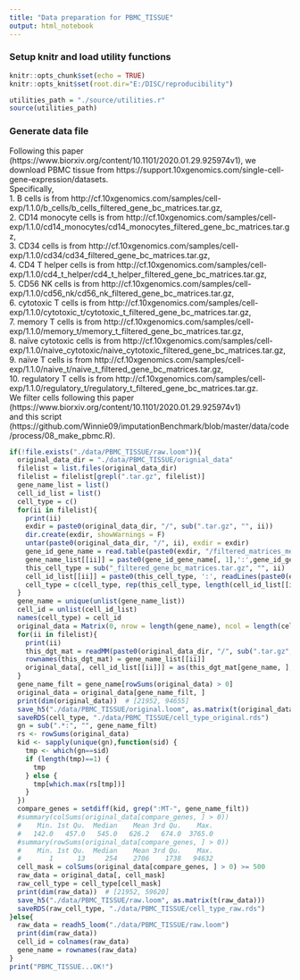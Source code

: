 ```yaml
---
title: "Data preparation for PBMC_TISSUE"
output: html_notebook
---
```

### Setup knitr and load utility functions
```r
knitr::opts_chunk$set(echo = TRUE)
knitr::opts_knit$set(root.dir="E:/DISC/reproducibility")
```
```r
utilities_path = "./source/utilities.r"
source(utilities_path)
```
### Generate data file
Following this paper (https://www.biorxiv.org/content/10.1101/2020.01.29.925974v1), we download PBMC tissue from https://support.10xgenomics.com/single-cell-gene-expression/datasets.</br>
Specifically,</br>
1. B cells is from http://cf.10xgenomics.com/samples/cell-exp/1.1.0/b_cells/b_cells_filtered_gene_bc_matrices.tar.gz,</br>
2. CD14 monocyte cells is from http://cf.10xgenomics.com/samples/cell-exp/1.1.0/cd14_monocytes/cd14_monocytes_filtered_gene_bc_matrices.tar.gz,</br>
3. CD34 cells is from http://cf.10xgenomics.com/samples/cell-exp/1.1.0/cd34/cd34_filtered_gene_bc_matrices.tar.gz,</br>
4. CD4 T helper cells is from http://cf.10xgenomics.com/samples/cell-exp/1.1.0/cd4_t_helper/cd4_t_helper_filtered_gene_bc_matrices.tar.gz,</br>
5. CD56 NK cells is from http://cf.10xgenomics.com/samples/cell-exp/1.1.0/cd56_nk/cd56_nk_filtered_gene_bc_matrices.tar.gz,</br>
6. cytotoxic T cells is from http://cf.10xgenomics.com/samples/cell-exp/1.1.0/cytotoxic_t/cytotoxic_t_filtered_gene_bc_matrices.tar.gz,</br>
7. memory T cells is from http://cf.10xgenomics.com/samples/cell-exp/1.1.0/memory_t/memory_t_filtered_gene_bc_matrices.tar.gz,</br>
8. naïve cytotoxic cells is from http://cf.10xgenomics.com/samples/cell-exp/1.1.0/naive_cytotoxic/naive_cytotoxic_filtered_gene_bc_matrices.tar.gz,</br>
9. naïve T cells is from http://cf.10xgenomics.com/samples/cell-exp/1.1.0/naive_t/naive_t_filtered_gene_bc_matrices.tar.gz,</br>
10. regulatory T cells is from http://cf.10xgenomics.com/samples/cell-exp/1.1.0/regulatory_t/regulatory_t_filtered_gene_bc_matrices.tar.gz.</br>
We filter cells following this paper (https://www.biorxiv.org/content/10.1101/2020.01.29.925974v1)</br> and this script (https://github.com/Winnie09/imputationBenchmark/blob/master/data/code/process/08_make_pbmc.R).
```r
if(!file.exists("./data/PBMC_TISSUE/raw.loom")){
  original_data_dir = "./data/PBMC_TISSUE/orignial_data"
  filelist = list.files(original_data_dir)
  filelist = filelist[grepl(".tar.gz", filelist)]
  gene_name_list = list()
  cell_id_list = list()
  cell_type = c()
  for(ii in filelist){
    print(ii)
    exdir = paste0(original_data_dir, "/", sub(".tar.gz", "", ii))
    dir.create(exdir, showWarnings = F)
    untar(paste0(original_data_dir, "/", ii), exdir = exdir)
    gene_id_gene_name = read.table(paste0(exdir, "/filtered_matrices_mex/hg19/genes.tsv"))
    gene_name_list[[ii]] = paste0(gene_id_gene_name[, 1],':',gene_id_gene_name[, 2])
    this_cell_type = sub("_filtered_gene_bc_matrices.tar.gz", "", ii)
    cell_id_list[[ii]] = paste0(this_cell_type, ':', readLines(paste0(exdir, "/filtered_matrices_mex/hg19/barcodes.tsv")))
    cell_type = c(cell_type, rep(this_cell_type, length(cell_id_list[[ii]])))
  }
  gene_name = unique(unlist(gene_name_list))
  cell_id = unlist(cell_id_list)
  names(cell_type) = cell_id
  original_data = Matrix(0, nrow = length(gene_name), ncol = length(cell_id), dimnames = list(gene_name, cell_id), sparse = T)
  for(ii in filelist){
    print(ii)
    this_dgt_mat = readMM(paste0(original_data_dir, "/", sub(".tar.gz", "", ii), "/filtered_matrices_mex/hg19/matrix.mtx"))
    rownames(this_dgt_mat) = gene_name_list[[ii]]
    original_data[, cell_id_list[[ii]]] = as(this_dgt_mat[gene_name, ], "dgCMatrix")
  }
  gene_name_filt = gene_name[rowSums(original_data) > 0]
  original_data = original_data[gene_name_filt, ]
  print(dim(original_data))  # [21952, 94655]
  save_h5("./data/PBMC_TISSUE/original.loom", as.matrix(t(original_data)))
  saveRDS(cell_type, "./data/PBMC_TISSUE/cell_type_original.rds")
  gn = sub(".*:", "", gene_name_filt)
  rs <- rowSums(original_data)
  kid <- sapply(unique(gn),function(sid) {
    tmp <- which(gn==sid)
    if (length(tmp)==1) {
      tmp
    } else {
      tmp[which.max(rs[tmp])]
    }
  })
  compare_genes = setdiff(kid, grep(":MT-", gene_name_filt))
  #summary(colSums(original_data[compare_genes, ] > 0))
  #    Min. 1st Qu.  Median    Mean 3rd Qu.    Max. 
  #   142.0   457.0   545.0   626.2   674.0  3765.0 
  #summary(rowSums(original_data[compare_genes, ] > 0))
  #    Min. 1st Qu.  Median    Mean 3rd Qu.    Max. 
  #       1      13     254    2706    1738   94632 
  cell_mask = colSums(original_data[compare_genes, ] > 0) >= 500
  raw_data = original_data[, cell_mask]
  raw_cell_type = cell_type[cell_mask]
  print(dim(raw_data))  # [21952, 59620]
  save_h5("./data/PBMC_TISSUE/raw.loom", as.matrix(t(raw_data)))
  saveRDS(raw_cell_type, "./data/PBMC_TISSUE/cell_type_raw.rds")
}else{
  raw_data = readh5_loom("./data/PBMC_TISSUE/raw.loom")
  print(dim(raw_data))
  cell_id = colnames(raw_data)
  gene_name = rownames(raw_data)
}
print("PBMC_TISSUE...OK!")
```
